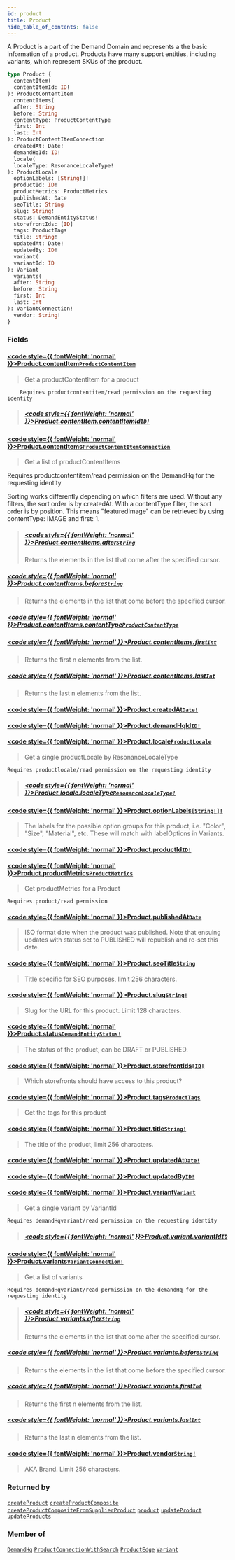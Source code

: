 ```yaml
---
id: product
title: Product
hide_table_of_contents: false
---
```








A Product is a part of the Demand Domain and represents a the basic information of a product.
Products have many support entities, including variants, which represent SKUs of the product.

```graphql
type Product {
  contentItem(
  contentItemId: ID!
): ProductContentItem
  contentItems(
  after: String
  before: String
  contentType: ProductContentType
  first: Int
  last: Int
): ProductContentItemConnection
  createdAt: Date!
  demandHqId: ID!
  locale(
  localeType: ResonanceLocaleType!
): ProductLocale
  optionLabels: [String!]!
  productId: ID!
  productMetrics: ProductMetrics
  publishedAt: Date
  seoTitle: String
  slug: String!
  status: DemandEntityStatus!
  storefrontIds: [ID]
  tags: ProductTags
  title: String!
  updatedAt: Date!
  updatedBy: ID!
  variant(
  variantId: ID
): Variant
  variants(
  after: String
  before: String
  first: Int
  last: Int
): VariantConnection!
  vendor: String!
}
```


### Fields

#### [<code style={{ fontWeight: 'normal' }}>Product.<b>contentItem</b></code>](#)<Bullet />[`ProductContentItem`](/demand/api/graphql-admin/reference/objects/product-content-item) <Badge class="secondary" text="object"/>
> Get a productContentItem for a product

        Requires productcontentitem/read permission on the requesting identity
> ##### [<code style={{ fontWeight: 'normal' }}>Product.contentItem.<b>contentItemId</b></code>](#)<Bullet />[`ID!`](/demand/api/graphql-admin/reference/scalars/id) <Badge class="secondary" text="non-null"/> <Badge class="secondary" text="scalar"/>
> 
> 

#### [<code style={{ fontWeight: 'normal' }}>Product.<b>contentItems</b></code>](#)<Bullet />[`ProductContentItemConnection`](/demand/api/graphql-admin/reference/objects/product-content-item-connection) <Badge class="secondary" text="object"/>
> Get a list of productContentItems

Requires productcontentitem/read permission on the DemandHq for the requesting identity

Sorting works differently depending on which filters are used.
Without any filters, the sort order is by createdAt.
With a contentType filter, the sort order is by position.
This means "featuredImage" can be retrieved by using contentType: IMAGE and first: 1.
> ##### [<code style={{ fontWeight: 'normal' }}>Product.contentItems.<b>after</b></code>](#)<Bullet />[`String`](/demand/api/graphql-admin/reference/scalars/string) <Badge class="secondary" text="scalar"/>
> Returns the elements in the list that come after the specified cursor.
> 

##### [<code style={{ fontWeight: 'normal' }}>Product.contentItems.<b>before</b></code>](#)<Bullet />[`String`](/demand/api/graphql-admin/reference/scalars/string) <Badge class="secondary" text="scalar"/>
> Returns the elements in the list that come before the specified cursor.
> 

##### [<code style={{ fontWeight: 'normal' }}>Product.contentItems.<b>contentType</b></code>](#)<Bullet />[`ProductContentType`](/demand/api/graphql-admin/reference/enums/product-content-type) <Badge class="secondary" text="enum"/>
> 
> 

##### [<code style={{ fontWeight: 'normal' }}>Product.contentItems.<b>first</b></code>](#)<Bullet />[`Int`](/demand/api/graphql-admin/reference/scalars/int) <Badge class="secondary" text="scalar"/>
> Returns the first n elements from the list.
> 

##### [<code style={{ fontWeight: 'normal' }}>Product.contentItems.<b>last</b></code>](#)<Bullet />[`Int`](/demand/api/graphql-admin/reference/scalars/int) <Badge class="secondary" text="scalar"/>
> Returns the last n elements from the list.
> 

#### [<code style={{ fontWeight: 'normal' }}>Product.<b>createdAt</b></code>](#)<Bullet />[`Date!`](/demand/api/graphql-admin/reference/scalars/date) <Badge class="secondary" text="non-null"/> <Badge class="secondary" text="scalar"/>
> 
> 

#### [<code style={{ fontWeight: 'normal' }}>Product.<b>demandHqId</b></code>](#)<Bullet />[`ID!`](/demand/api/graphql-admin/reference/scalars/id) <Badge class="secondary" text="non-null"/> <Badge class="secondary" text="scalar"/>
> 
> 

#### [<code style={{ fontWeight: 'normal' }}>Product.<b>locale</b></code>](#)<Bullet />[`ProductLocale`](/demand/api/graphql-admin/reference/objects/product-locale) <Badge class="secondary" text="object"/>
> Get a single productLocale by ResonanceLocaleType

    Requires productlocale/read permission on the requesting identity
> ##### [<code style={{ fontWeight: 'normal' }}>Product.locale.<b>localeType</b></code>](#)<Bullet />[`ResonanceLocaleType!`](/demand/api/graphql-admin/reference/enums/resonance-locale-type) <Badge class="secondary" text="non-null"/> <Badge class="secondary" text="enum"/>
> 
> 

#### [<code style={{ fontWeight: 'normal' }}>Product.<b>optionLabels</b></code>](#)<Bullet />[`[String!]!`](/demand/api/graphql-admin/reference/scalars/string) <Badge class="secondary" text="non-null"/> <Badge class="secondary" text="scalar"/>
> The labels for the possible option groups for this product, i.e. "Color", "Size", "Material", etc.
These will match with labelOptions in Variants.
> 

#### [<code style={{ fontWeight: 'normal' }}>Product.<b>productId</b></code>](#)<Bullet />[`ID!`](/demand/api/graphql-admin/reference/scalars/id) <Badge class="secondary" text="non-null"/> <Badge class="secondary" text="scalar"/>
> 
> 

#### [<code style={{ fontWeight: 'normal' }}>Product.<b>productMetrics</b></code>](#)<Bullet />[`ProductMetrics`](/demand/api/graphql-admin/reference/objects/product-metrics) <Badge class="secondary" text="object"/>
> Get productMetrics for a Product

    Requires product/read permission
> 

#### [<code style={{ fontWeight: 'normal' }}>Product.<b>publishedAt</b></code>](#)<Bullet />[`Date`](/demand/api/graphql-admin/reference/scalars/date) <Badge class="secondary" text="scalar"/>
> ISO format date when the product was published. Note that ensuing updates with
status set to PUBLISHED will republish and re-set this date.
> 

#### [<code style={{ fontWeight: 'normal' }}>Product.<b>seoTitle</b></code>](#)<Bullet />[`String`](/demand/api/graphql-admin/reference/scalars/string) <Badge class="secondary" text="scalar"/>
> Title specific for SEO purposes, limit 256 characters.
> 

#### [<code style={{ fontWeight: 'normal' }}>Product.<b>slug</b></code>](#)<Bullet />[`String!`](/demand/api/graphql-admin/reference/scalars/string) <Badge class="secondary" text="non-null"/> <Badge class="secondary" text="scalar"/>
> Slug for the URL for this product. Limit 128 characters.
> 

#### [<code style={{ fontWeight: 'normal' }}>Product.<b>status</b></code>](#)<Bullet />[`DemandEntityStatus!`](/demand/api/graphql-admin/reference/enums/demand-entity-status) <Badge class="secondary" text="non-null"/> <Badge class="secondary" text="enum"/>
> The status of the product, can be DRAFT or PUBLISHED.
> 

#### [<code style={{ fontWeight: 'normal' }}>Product.<b>storefrontIds</b></code>](#)<Bullet />[`[ID]`](/demand/api/graphql-admin/reference/scalars/id) <Badge class="secondary" text="list"/> <Badge class="secondary" text="scalar"/>
> Which storefronts should have access to this product?
> 

#### [<code style={{ fontWeight: 'normal' }}>Product.<b>tags</b></code>](#)<Bullet />[`ProductTags`](/demand/api/graphql-admin/reference/objects/product-tags) <Badge class="secondary" text="object"/>
> Get the tags for this product
> 

#### [<code style={{ fontWeight: 'normal' }}>Product.<b>title</b></code>](#)<Bullet />[`String!`](/demand/api/graphql-admin/reference/scalars/string) <Badge class="secondary" text="non-null"/> <Badge class="secondary" text="scalar"/>
> The title of the product, limit 256 characters.
> 

#### [<code style={{ fontWeight: 'normal' }}>Product.<b>updatedAt</b></code>](#)<Bullet />[`Date!`](/demand/api/graphql-admin/reference/scalars/date) <Badge class="secondary" text="non-null"/> <Badge class="secondary" text="scalar"/>
> 
> 

#### [<code style={{ fontWeight: 'normal' }}>Product.<b>updatedBy</b></code>](#)<Bullet />[`ID!`](/demand/api/graphql-admin/reference/scalars/id) <Badge class="secondary" text="non-null"/> <Badge class="secondary" text="scalar"/>
> 
> 

#### [<code style={{ fontWeight: 'normal' }}>Product.<b>variant</b></code>](#)<Bullet />[`Variant`](/demand/api/graphql-admin/reference/objects/variant) <Badge class="secondary" text="object"/>
> Get a single variant by VariantId

    Requires demandHqvariant/read permission on the requesting identity
> ##### [<code style={{ fontWeight: 'normal' }}>Product.variant.<b>variantId</b></code>](#)<Bullet />[`ID`](/demand/api/graphql-admin/reference/scalars/id) <Badge class="secondary" text="scalar"/>
> 
> 

#### [<code style={{ fontWeight: 'normal' }}>Product.<b>variants</b></code>](#)<Bullet />[`VariantConnection!`](/demand/api/graphql-admin/reference/objects/variant-connection) <Badge class="secondary" text="non-null"/> <Badge class="secondary" text="object"/>
> Get a list of variants

    Requires demandHqvariant/read permission on the demandHq for the requesting identity
> ##### [<code style={{ fontWeight: 'normal' }}>Product.variants.<b>after</b></code>](#)<Bullet />[`String`](/demand/api/graphql-admin/reference/scalars/string) <Badge class="secondary" text="scalar"/>
> Returns the elements in the list that come after the specified cursor.
> 

##### [<code style={{ fontWeight: 'normal' }}>Product.variants.<b>before</b></code>](#)<Bullet />[`String`](/demand/api/graphql-admin/reference/scalars/string) <Badge class="secondary" text="scalar"/>
> Returns the elements in the list that come before the specified cursor.
> 

##### [<code style={{ fontWeight: 'normal' }}>Product.variants.<b>first</b></code>](#)<Bullet />[`Int`](/demand/api/graphql-admin/reference/scalars/int) <Badge class="secondary" text="scalar"/>
> Returns the first n elements from the list.
> 

##### [<code style={{ fontWeight: 'normal' }}>Product.variants.<b>last</b></code>](#)<Bullet />[`Int`](/demand/api/graphql-admin/reference/scalars/int) <Badge class="secondary" text="scalar"/>
> Returns the last n elements from the list.
> 

#### [<code style={{ fontWeight: 'normal' }}>Product.<b>vendor</b></code>](#)<Bullet />[`String!`](/demand/api/graphql-admin/reference/scalars/string) <Badge class="secondary" text="non-null"/> <Badge class="secondary" text="scalar"/>
> AKA Brand. Limit 256 characters.
> 



### Returned by

[`createProduct`](/demand/api/graphql-admin/reference/mutations/create-product)  <Badge class="secondary" text="mutation"/><Bullet />[`createProductComposite`](/demand/api/graphql-admin/reference/mutations/create-product-composite)  <Badge class="secondary" text="mutation"/><Bullet />[`createProductCompositeFromSupplierProduct`](/demand/api/graphql-admin/reference/mutations/create-product-composite-from-supplier-product)  <Badge class="secondary" text="mutation"/><Bullet />[`product`](/demand/api/graphql-admin/reference/queries/product)  <Badge class="secondary" text="query"/><Bullet />[`updateProduct`](/demand/api/graphql-admin/reference/mutations/update-product)  <Badge class="secondary" text="mutation"/><Bullet />[`updateProducts`](/demand/api/graphql-admin/reference/mutations/update-products)  <Badge class="secondary" text="mutation"/>

### Member of

[`DemandHq`](/demand/api/graphql-admin/reference/objects/demand-hq)  <Badge class="secondary" text="object"/><Bullet />[`ProductConnectionWithSearch`](/demand/api/graphql-admin/reference/objects/product-connection-with-search)  <Badge class="secondary" text="object"/><Bullet />[`ProductEdge`](/demand/api/graphql-admin/reference/objects/product-edge)  <Badge class="secondary" text="object"/><Bullet />[`Variant`](/demand/api/graphql-admin/reference/objects/variant)  <Badge class="secondary" text="object"/>



